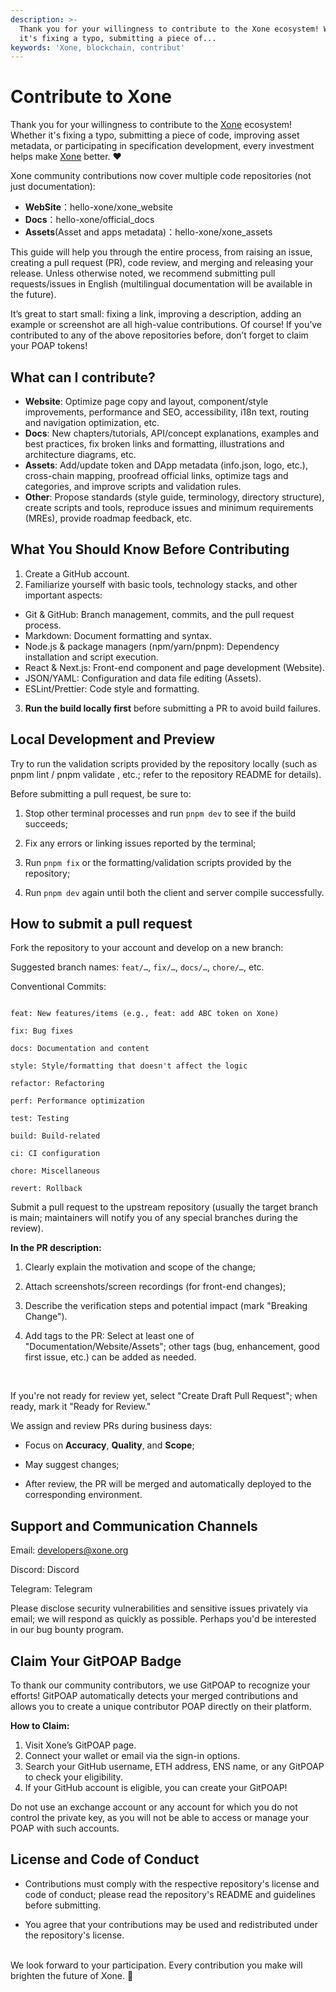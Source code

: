 ```yaml
---
description: >-
  Thank you for your willingness to contribute to the Xone ecosystem! Whether
  it's fixing a typo, submitting a piece of...
keywords: 'Xone, blockchain, contribut'
---
```


# Contribute to Xone

Thank you for your willingness to contribute to the [Xone](https://xone.org/) ecosystem! Whether it's fixing a typo, submitting a piece of code, improving asset metadata, or participating in specification development, every investment helps make [Xone](https://xone.org/) better. ❤️
<br/>
<Link className='text-primaryHue' isExternal showAnchorIcon href="https://bvi.xone.org/en/community">Xone community</Link> contributions now cover multiple code repositories (not just documentation):

- **WebSite**：<Link className='text-primaryHue' isExternal showAnchorIcon href="https://github.com/hello-xone/xone_website">hello-xone/xone_website</Link>  
- **Docs**：<Link className='text-primaryHue' isExternal showAnchorIcon href="https://github.com/hello-xone/official_docs">hello-xone/official_docs</Link>  
- **Assets**(Asset and apps metadata)：<Link className='text-primaryHue' isExternal showAnchorIcon href="https://github.com/hello-xone/xone_assets">hello-xone/xone_assets</Link>  

This guide will help you through the entire process, from raising an issue, creating a pull request (PR), code review, and merging and releasing your release. Unless otherwise noted, we recommend submitting pull requests/issues in English (multilingual documentation will be available in the future).

<Callout emoji="🏁">
  It’s great to start small: fixing a link, improving a description, adding an example or screenshot are all high-value contributions.
  Of course! If you’ve contributed to any of the above repositories before, don’t forget to claim your POAP tokens!
</Callout>

## What can I contribute?

- **Website**: Optimize page copy and layout, component/style improvements, performance and SEO, accessibility, i18n text, routing and navigation optimization, etc.
- **Docs**: New chapters/tutorials, API/concept explanations, examples and best practices, fix broken links and formatting, illustrations and architecture diagrams, etc.
- **Assets**: Add/update token and DApp metadata (info.json, logo, etc.), cross-chain mapping, proofread official links, optimize tags and categories, and improve scripts and validation rules.
- **Other**: Propose standards (style guide, terminology, directory structure), create scripts and tools, reproduce issues and minimum requirements (MREs), provide roadmap feedback, etc.


## What You Should Know Before Contributing

1. Create a <Link className='text-primaryHue' isExternal showAnchorIcon href="https://github.com/signup">GitHub account</Link>.
2. Familiarize yourself with basic tools, technology stacks, and other important aspects:
  - Git & GitHub: Branch management, commits, and the pull request process.
  - Markdown: Document formatting and syntax.
  - Node.js & package managers (npm/yarn/pnpm): Dependency installation and script execution.
  - React & Next.js: Front-end component and page development (Website).
  - JSON/YAML: Configuration and data file editing (Assets).
  - ESLint/Prettier: Code style and formatting.
3. **Run the build locally first** before submitting a PR to avoid build failures.


## Local Development and Preview

Try to run the validation scripts provided by the repository locally (such as pnpm lint / pnpm validate , etc.; refer to the repository README for details).

<Callout emoji="🧪">
  Before submitting a pull request, be sure to:

  1. Stop other terminal processes and run `pnpm dev` to see if the build succeeds;

  2. Fix any errors or linking issues reported by the terminal;

  3. Run `pnpm fix` or the formatting/validation scripts provided by the repository;

  4. Run `pnpm dev` again until both the client and server compile successfully.

</Callout>

## How to submit a pull request

Fork the repository to your account and develop on a new branch:

Suggested branch names: `feat/…`, `fix/…`, `docs/…`, `chore/…`, etc.

Conventional Commits:

```

feat: New features/items (e.g., feat: add ABC token on Xone)

fix: Bug fixes

docs: Documentation and content

style: Style/formatting that doesn't affect the logic

refactor: Refactoring

perf: Performance optimization

test: Testing

build: Build-related

ci: CI configuration

chore: Miscellaneous

revert: Rollback

```

Submit a pull request to the upstream repository (usually the target branch is main; maintainers will notify you of any special branches during the review).

**In the PR description:**

1. Clearly explain the motivation and scope of the change;

2. Attach screenshots/screen recordings (for front-end changes);

3. Describe the verification steps and potential impact (mark "Breaking Change").

4. Add tags to the PR: Select at least one of "Documentation/Website/Assets"; other tags (bug, enhancement, good first issue, etc.) can be added as needed.

<br/>

If you're not ready for review yet, select "Create Draft Pull Request"; when ready, mark it "Ready for Review."

<Callout emoji="🤝">
  We assign and review PRs during business days:

  - Focus on **Accuracy**, **Quality**, and **Scope**;

  - May suggest changes;

  - After review, the PR will be merged and automatically deployed to the corresponding environment.
</Callout>

## Support and Communication Channels

Email: <Link className='text-primaryHue' isExternal showAnchorIcon href="mailto:developers@xone.org">developers@xone.org</Link>

Discord: <Link className='text-primaryHue' isExternal showAnchorIcon href="https://discord.gg/HrK3UNB2">Discord</Link>

Telegram: <Link className='text-primaryHue' isExternal showAnchorIcon href="https://t.me/Xone_Developers">Telegram</Link>

Please disclose security vulnerabilities and sensitive issues privately via email; we will respond as quickly as possible. Perhaps you'd be interested in our <Link className='text-primaryHue' isExternal showAnchorIcon href="/study/bug">bug bounty program</Link>.

## Claim Your GitPOAP Badge

To thank our community contributors, we use <Link className='text-primaryHue' isExternal showAnchorIcon href="https://www.gitpoap.io/">GitPOAP</Link> to recognize your efforts! GitPOAP automatically detects your merged contributions and allows you to create a unique contributor POAP directly on their platform.

**How to Claim:**

1. Visit <Link className='text-primaryHue' isExternal showAnchorIcon href="https://www.gitpoap.io/gh/hello-xone">Xone’s GitPOAP page</Link>.
2. Connect your wallet or email via the sign-in options.
3. Search your GitHub username, ETH address, ENS name, or any GitPOAP to check your eligibility.
4. If your GitHub account is eligible, you can create your GitPOAP!

<Callout emoji="⚠️">
  Do not use an exchange account or any account for which you do not control the private key, as you will not be able to access or manage your POAP with such accounts.
</Callout>

## License and Code of Conduct

- Contributions must comply with the respective repository's license and code of conduct; please read the repository's README and guidelines before submitting.

- You agree that your contributions may be used and redistributed under the repository's license.

<br/>
We look forward to your participation. Every contribution you make will brighten the future of Xone. 🎉

<ContactInfo />
